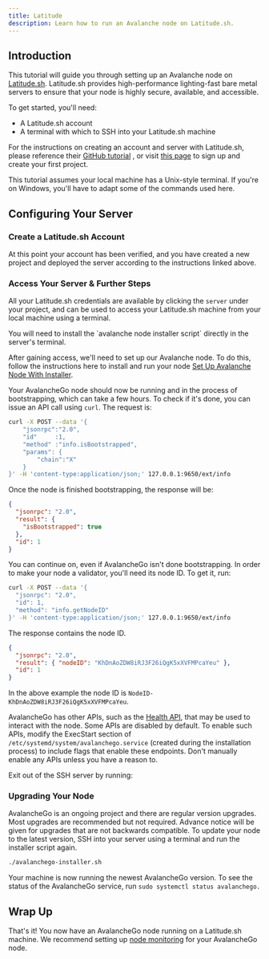 ```yaml
---
title: Latitude
description: Learn how to run an Avalanche node on Latitude.sh.
---
```


Introduction[​](#introduction "Direct link to heading")
-------------------------------------------------------

This tutorial will guide you through setting up an Avalanche node on [Latitude.sh](https://latitude.sh/). Latitude.sh provides high-performance lighting-fast bare metal servers to ensure that your node is highly secure, available, and accessible.

To get started, you'll need:

- A Latitude.sh account
- A terminal with which to SSH into your Latitude.sh machine

For the instructions on creating an account and server with Latitude.sh, please reference their [GitHub tutorial](https://github.com/NottherealIllest/Latitude.sh-post/blob/main/avalanhe/avax-copy.md) , or visit [this page](https://www.latitude.sh/dashboard/signup) to sign up and create your first project.

This tutorial assumes your local machine has a Unix-style terminal. If you're on Windows, you'll have to adapt some of the commands used here.

Configuring Your Server[​](#configuring-your-server "Direct link to heading")
-----------------------------------------------------------------------------

### Create a Latitude.sh Account[​](#create-a-latitudesh-account "Direct link to heading")

At this point your account has been verified, and you have created a new project and deployed the server according to the instructions linked above.

### Access Your Server & Further Steps[​](#access-your-server--further-steps "Direct link to heading")

All your Latitude.sh credentials are available by clicking the `server` under your project, and can be used to access your Latitude.sh machine from your local machine using a terminal.

<Callout title="Note">
You will need to install the `avalanche node installer script` directly in the server's terminal.
</Callout>

After gaining access, we'll need to set up our Avalanche node. To do this, follow the instructions here to install and run your node [Set Up Avalanche Node With Installer](/nodes/using-install-script/installing-avalanche-go).

Your AvalancheGo node should now be running and in the process of bootstrapping, which can take a few hours. To check if it's done, you can issue an API call using `curl`. The request is:

```bash
curl -X POST --data '{
    "jsonrpc":"2.0",
    "id"     :1,
    "method" :"info.isBootstrapped",
    "params": {
        "chain":"X"
    }
}' -H 'content-type:application/json;' 127.0.0.1:9650/ext/info
```

Once the node is finished bootstrapping, the response will be:

```json
{
  "jsonrpc": "2.0",
  "result": {
    "isBootstrapped": true
  },
  "id": 1
}
```

You can continue on, even if AvalancheGo isn't done bootstrapping. In order to make your node a validator, you'll need its node ID. To get it, run:

```bash
curl -X POST --data '{
  "jsonrpc": "2.0",
  "id": 1,
  "method": "info.getNodeID"
}' -H 'content-type:application/json;' 127.0.0.1:9650/ext/info
```

The response contains the node ID.

```json
{
  "jsonrpc": "2.0",
  "result": { "nodeID": "KhDnAoZDW8iRJ3F26iQgK5xXVFMPcaYeu" },
  "id": 1
}
```

In the above example the node ID is `NodeID-KhDnAoZDW8iRJ3F26iQgK5xXVFMPcaYeu`.

AvalancheGo has other APIs, such as the [Health API](/api-reference/health-api), that may be used to interact with the node. Some APIs are disabled by default. To enable such APIs, modify the ExecStart section of `/etc/systemd/system/avalanchego.service` (created during the installation process) to include flags that enable these endpoints. Don't manually enable any APIs unless you have a reason to.

Exit out of the SSH server by running:

### Upgrading Your Node[​](#upgrading-your-node "Direct link to heading")

AvalancheGo is an ongoing project and there are regular version upgrades. Most upgrades are recommended but not required. Advance notice will be given for upgrades that are not backwards compatible. To update your node to the latest version, SSH into your server using a terminal and run the installer script again.

```bash
./avalanchego-installer.sh
```

Your machine is now running the newest AvalancheGo version. To see the status of the AvalancheGo service, run `sudo systemctl status avalanchego.`

Wrap Up[​](#wrap-up "Direct link to heading")
---------------------------------------------

That's it! You now have an AvalancheGo node running on a Latitude.sh machine. We recommend setting up [node monitoring](/nodes/maintain/monitoring) for your AvalancheGo node.